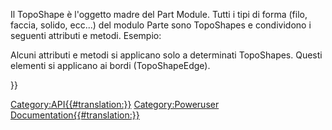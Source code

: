 <languages/>
{{VeryImportantMessage|(Novembre 2018) Queste informazioni potrebbero essere incomplete e obsolete. Per l'ultima API, vedere la pagina [https://freecad.org/api Documentazione API autogenerata].}}

Il TopoShape è l'oggetto madre del Part Module. Tutti i tipi di forma (filo, faccia, solido, ecc...) del modulo Parte sono TopoShapes e condividono i seguenti attributi e metodi. Esempio:
{{Code|code=
import Part
sh = Part.makeBox(10,10,10)
print sh.Faces
for f in sh.Faces:
   print f.Edges
}}

{{APIProperty|Area|L'area totale delle facce della shape.}}
{{APIProperty|BoundBox|Il BoundBox dell'oggetto}}
{{APIProperty|CenterOfMass|Il centro di massa del sistema attuale. Se il campo gravitazionale è uniforme, è il centro di gravità. Le coordinate restituite per il centro di massa sono espresse nel sistema di coordinate cartesiane assolute.}}
{{APIProperty|CompSolids|Elenca le shape successive in questa shape.}}
{{APIProperty|Compounds|Elenca i Coumpounds in questa shape.}}
{{APIProperty|Edges|Elenca gli Edges in questa shape.}}
{{APIProperty|Faces|Elenca le face in questa shape.}}
{{APIProperty|Length|Lunghezza totale degli edges della shape.}}
{{APIProperty|Matrix|L'attuale trasformazione dell'oggetto come matrice}}
{{APIProperty|Orientation|l'orientamento della shape.}}
{{APIProperty|Placement|L'attuale trasformazione dell'oggetto come placement}}
{{APIProperty|ShapeType|Il tipo di shape.}}
{{APIProperty|Shells|Elenca le shape successive in questa shape.}}
{{APIProperty|Solids|Elenco delle shape successive in questa shape.}}
{{APIProperty|Vertexes|Elenco dei vertexes in questa shape.}}
{{APIProperty|Volume|Volume totale dei solid della shape.}}
{{APIProperty|Wires|Elenco dei wire in ​​questa forma.}}
{{APIFunction|approximate| |Approssima una curva B-Spline da questo wire|un oggetto BSplineCurve}}
{{APIFunction|check| |Controlla la shape e segnala gli errori nella struttura della shape. Questo è un controllo più dettagliato rispetto a come fatto in isValid().| }}
{{APIFunction|common|TopoShape|Intersezione di questo e una data topo-shape.|a TopoShape}}
{{APIFunction|complement| |Calcola il complemento dell'orientamento di questa shape, ovvero inverte lo stato interno/esterno dei boundary di questa shape.|a TopoShape}}
{{APIFunction|copy| |Crea una copia di questa shape|a TopoShape}}
{{APIFunction|cut|TopoShape|Differenza tra questa e una determinata topo-shape.|a TopoShape}}
{{APIFunction|distToShape| TopoShape |Calcola la distanza minima tra questo e una data TopoShape.|float<minimum distance>,list<nearest points>,list<nearest subshapes & parameters> }}
{{APIFunction|exportBrep| string |Esporta il contenuto di questa shape in un file BREP. BREP è un formato nativo di CasCade.| }}
{{APIFunction|exportIges| string |Esporta il contenuto di questa shape in un file IGES.| }}
{{APIFunction|exportStep| string |Esporta il contenuto di questa shape in un file STEP.| }}
{{APIFunction|exportStl| string |Esporta il contenuto di questa shape in un file mesh STL.| }}
{{APIFunction|extrude|Vector|Estrude la shape lungo una direzione.|a TopoShape}}
{{APIFunction|fuse|TopoShape|Unione di questa e di una data topo shape.|a TopoShape}}
{{APIFunction|getAllDerivedFrom| |Restituisce tutte le discendenze di questo tipo di oggetto|a list}}
{{APIFunction|hashCode| |Questo valore viene calcolato dal valore del riferimento alla shape sottostante e dalla posizione. L'orientamento non viene preso in considerazione.|a string}}
{{APIFunction|isClosed| |Controlla se la shape è chiusa.|a boolean}}
{{APIFunction|isDerivedFrom|string|Restituisce vero se il tipo indicato è un padre|boolean}}
{{APIFunction|isEqual|TopoShape|Restituisce vero se entrambe le shape condividono la stessa TShape, hanno la stessa posizione e hanno lo stesso orientamento.|a boolean}}
{{APIFunction|isInside|Vector,float,Boolean|Controlla se un point si trova all'interno di un solid con una certa tolleranza. Se il 3° parametro è True un point su una face è considerato interno|a boolean}}
{{APIFunction|isNull| |Controlla se la shape è null.|a boolean}}
{{APIFunction|isPartner|TopoShape|Restituisce True se entrambe le shape condividono la stessa TShape, ma possono avere una Location diversa e un Orientation diverso.|a boolean}}
{{APIFunction|isSame|TopoShape|Controlla se entrambe le shape condividono la stessa geometria, vero se entrambe le shape condividono la stessa TShape e hanno la stessa Location, ma potrebbero avere un Orientation diverso.|a boolean}}
{{APIFunction|isValid| |Controlla se la shape è valida, cioè né nulla, né vuota né corrotta.|a boolean}}
{{APIFunction|makeFillet|float,TopoShape|Restituisce un nuovo oggetto basato su una TopoShape, ma con un raccordo di raggio "float" applicato a ciascun bordo.|a TopoShape}}
{{APIFunction|makeHomogenousWires|wire|Rende omogeneo questo e il wire dato in modo che abbiano lo stesso numero di bordi| a wire}}
{{APIFunction|makeOffset|float|Compensa la shape di una determinata quantità|a TopoShape}}
{{APIFunction|makePipe|wire|Crea una pipe scorrendo lungo un wire.|a TopoShape}}
{{APIFunction|makePipeShell|wire|Crea un loft definito da profili lungo una wire.|a TopoShape}}
{{APIFunction|makeShapeFromMesh|mesh|Crea una shape composta dai dati mesh. Nota: questo dovrebbe essere usato solo per mesh piuttosto piccole.|a TopoShape}}
{{APIFunction|makeThickness|list,float,float|Crea un solid cavo partendo da un solid iniziale e da una serie di face su questo solid che devono essere rimosse. Le restanti face del solid diventano le pareti del solid cavo, il cui spessore è definito al momento della costruzione. Gli argomenti da passare sono un elenco di face da rimuovere, lo spessore dei muri e un valore di tolleranza.|a TopoShape}}
{{APIFunction|nullify| |Distrugge il riferimento alla shape sottostante archiviata in questa shape. Di conseguenza, questa shape diventa nulla.|}}
{{APIFunction|project|TopoShape|Proietta una shape su questa shape|a TopoShape}}
{{APIFunction|read|string|Legge un file IGES, STEP o BREP.|a TopoShape}}
{{APIFunction|reverse| |Inverte l'orientamento di questa forma.| }}
{{APIFunction|revolve|Vector, Vector, float|Ruota la shape attorno a un asse di un determinato angolo. es: Part.revolve(Vector(0,0,0),Vector(0,0,1),360) ruota la shape attorno all'asse Z di 360 gradi.|a TopoShape}}
{{APIFunction|rotate|Vector<position>, Vector<direction>, float<angle>|Ruota questa shape in base ai gradi angolari attorno a un asse specificato dalla posizione e dalla direzione. es: Shp.rotate(Vector(0,0,0),Vector(0,0,1),180) ruota la shape attorno all'asse Z di 180 gradi.| }}
{{APIFunction|scale|float<factor>, [Vector<centre>]|Ridimensiona uniformemente questa forma in base ad un fattore. Facoltativamente specificare il centro della trasformazione in scala.| }}
{{APIFunction|section|TopoShape|Sezione di questo con una data topo-shape.|a TopoShape}}
{{APIFunction|sewShape| |Cuce la forma se c'è uno spazio vuoto.| }}
{{APIFunction|tessellate|float|Tassella la forma e restituisce un elenco di vertice e indici di face. Il float dato è la tolleranza.|a list}}
{{APIFunction|toNurbs| |Conversione della geometria completa di una shape in geometria NURBS. Ad esempio, tutte le curve che supportano edge della forma base vengono convertite in curve BSpline e tutte le superfici che supportano le sue face vengono convertite in superfici BSpline.|a NURBS curve}}
{{APIFunction|transformGeometry|matrix|Applica la trasformazione geometrica su una copia della shape. La trasformazione da applicare è definita come matrice 4x4. La geometria sottostante delle seguenti shape può trasformarsi in una curva che supporta un bordo della shape o una superficie che supporta una face della shape. Ad esempio, un cerchio può essere trasformato in un'ellisse quando si applica una trasformazione di affinità. Può anche succedere che il cerchio venga rappresentato come una curva b-spline. La trasformazione viene applicata a tutte le curve che supportano i bordi della shape e a tutte le superfici che supportano le face della shape. Nota: se si desidera trasformare una shape senza modificarne la geometria sottostante, utilizzare i metodi trasla o ruota.|a TopoShape}}
{{APIFunction|transformShape|matrix|Applica la trasformazione su una shape senza modificare la geometria sottostante.| }}
{{APIFunction|translate|Vector|Applica la traslazione alla posizione corrente di questa forma.| }}
{{APIFunction|writeInventor| |Scrive la mesh nel formato OpenInventor in una stringa.|a string}}

Alcuni attributi e metodi si applicano solo a determinati TopoShapes. Questi elementi si applicano ai bordi (TopoShapeEdge).  


{{APIProperty|FirstParameter|Il valore del parametro a un'estremità di Edge. Non necessariamente al vertice[0]. [https://en.wikipedia.org/wiki/Parametric_equations See Parametric Equations]}}
{{APIProperty|LastParameter|Il valore del parametro all'altra estremità di Edge. Non necessariamente al vertice[1].}}
{{APIFunction|getParameterByLength|Float|Mappa l'intervallo [0,Length] sull'intervallo [FirstParameter,LastParameter]|Float }}
{{APIFunction|valueAt|Float|Restituisce il vettore 3D corrispondente al valore di un parametro.|Vector}}
{{APIFunction|parameterAt|Vertex,[Face]|Restituisce il valore del parametro corrispondente a un vertice (punto 3D).|Float}}
{{APIFunction|tangentAt|Float|Restituisce il vettore di direzione della tangente al bordo in corrispondenza del valore di un parametro (se esiste).|Vector}}
{{APIFunction|normalAt|Float|Restituisce il vettore di direzione della normale al bordo in corrispondenza del valore di un parametro (se esiste in modo univoco).|Vector}}
{{APIFunction|curvatureAt|Float|Restituisce la curvatura del bordo in corrispondenza di un valore del parametro.|Float}}
{{APIFunction|centerOfCurvatureAt|Float|Restituisce il centro (punto 3D) del cerchio osculatore in corrispondenza di un valore del parametro.|Vector}}


{{Userdocnavi{{#translation:}}}}
[[Category:API{{#translation:}}]]
[[Category:Poweruser Documentation{{#translation:}}]]
{{clear}}